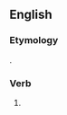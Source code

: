 ==English==

===Etymology===
{{suffix|en|convert|est}}.

===Verb===
{{head|en|verb form}}

# {{en-archaic second-person singular of|convert|lang=en}}